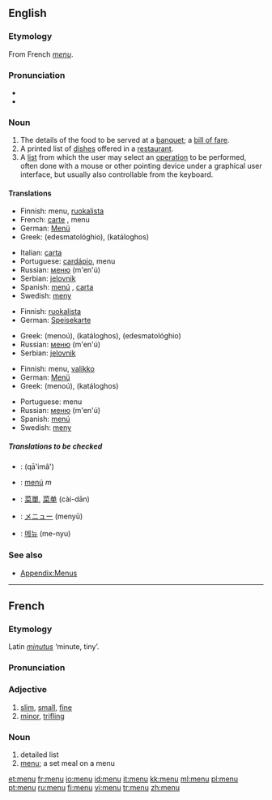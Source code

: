 {{see|menú}}
==English==

===Etymology===
From French ''[[menu#French|menu]]''.

===Pronunciation===
* {{IPA|/ˈmɛnju:/}}
*{{audio|en-us-menu.ogg|Audio (US)}}

===Noun===
{{en-noun}}

# The details of the food to be served at a [[banquet]]; a [[bill of fare]].
# A printed list of [[dish]]es offered in a [[restaurant]].
# A [[list]] from which the user may select an [[operation]] to be performed, often done with a mouse or other pointing device under a graphical user interface, but usually also controllable from the keyboard.

====Translations====
{{trans-top|The details of the food to be served at a banquet}}
*Finnish: menu, [[ruokalista]]
*French: [[carte#French|carte]] {{f}}, menu {{m}}
*German: [[Menü]] {{n}}
*Greek: {{t|el|εδεσματολόγιο|n}} (edesmatológhio), {{t|el|κατάλογος|m}} (katáloghos)
{{trans-mid}}
*Italian: [[carta#Italian|carta]] {{f}}
*Portuguese: [[cardápio]], menu
*Russian: [[меню]] (m'en'ú) {{n}}
*Serbian: [[jelovnik]] {{m}}
*Spanish: [[menú]] {{m}}, [[carta]] {{f}}
*Swedish: [[meny]] {{c}}
{{trans-bottom}}

{{trans-top|A printed list of dishes offered in a restaurant}}
*Finnish: [[ruokalista]]
*German: [[Speisekarte]] {{f}}
{{trans-mid}}
*Greek: {{t|el|μενού|n}} (menoú), {{t|el|κατάλογος|m}} (katáloghos), {{t|el|εδεσματολόγιο|n}} (edesmatológhio)
*Russian: [[меню]] (m'en'ú) {{n}}
*Serbian: [[jelovnik]] {{m}}
{{trans-bottom}}

{{trans-top|A list from which the user may select an operation to be performed}}
*Finnish: menu, [[valikko]]
*German: [[Menü]] {{n}}
*Greek: {{t|el|μενού|n}} (menoú), {{t|el|κατάλογος|m}} (katáloghos)
{{trans-mid}}
*Portuguese: menu
*Russian: [[меню]] (m'en'ú) {{n}}
*Spanish: [[menú]] {{m}}
*Swedish: [[meny]] {{c}}
{{trans-bottom}}

=====Translations to be checked=====
{{checktrans}}
{{top}}
*{{ttbc|Arabic}}: {{ARchar|[[قائمة]]}} (qā'imâ')
*{{ttbc|Catalan}}: [[menú]] ''m''
*{{ttbc|Chinese}}: [[菜單]], [[菜单]] (cài-dān)
{{mid}}
*{{ttbc|Japanese}}: [[メニュー]] (menyū)
*{{ttbc|Korean}}: [[메뉴]] (me-nyu)
{{bottom}}

===See also===
* [[Appendix:Menus]]

----

==French==

===Etymology===
Latin ''[[minutus]]'' ‘minute, tiny’.

===Pronunciation===
{{IPA|/məny/}}

===Adjective===
{{fr-adj}}

# [[slim]], [[small]], [[fine]]
# [[minor]], [[trifling]]

===Noun===
{{fr-noun-reg|m}}

# detailed list
# [[menu#English|menu]]; a set meal on a menu

[[et:menu]]
[[fr:menu]]
[[io:menu]]
[[id:menu]]
[[it:menu]]
[[kk:menu]]
[[ml:menu]]
[[pl:menu]]
[[pt:menu]]
[[ru:menu]]
[[fi:menu]]
[[vi:menu]]
[[tr:menu]]
[[zh:menu]]